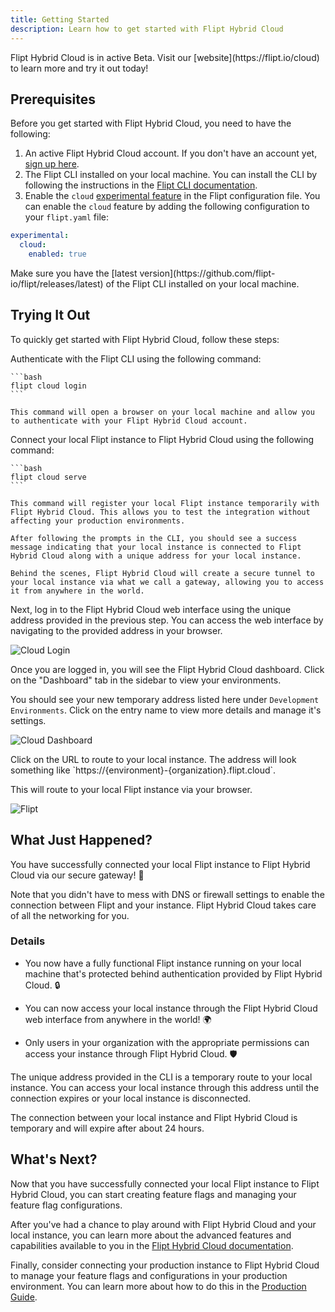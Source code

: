 ```yaml
---
title: Getting Started
description: Learn how to get started with Flipt Hybrid Cloud
---
```


<Info>
  Flipt Hybrid Cloud is in active Beta. Visit our
  [website](https://flipt.io/cloud) to learn more and try it out today!
</Info>

## Prerequisites

Before you get started with Flipt Hybrid Cloud, you need to have the following:

1. An active Flipt Hybrid Cloud account. If you don't have an account yet, [sign up here](https://flipt.cloud).
2. The Flipt CLI installed on your local machine. You can install the CLI by following the instructions in the [Flipt CLI documentation](/cli/overview).
3. Enable the `cloud` [experimental feature](/configuration/experimental) in the Flipt configuration file. You can enable the `cloud` feature by adding the following configuration to your `flipt.yaml` file:

```yaml
experimental:
  cloud:
    enabled: true
```

<Note>
  Make sure you have the [latest
  version](https://github.com/flipt-io/flipt/releases/latest) of the Flipt CLI
  installed on your local machine.
</Note>

## Trying It Out

To quickly get started with Flipt Hybrid Cloud, follow these steps:

<Steps>
  <Step title="Authenticate with CLI">
    Authenticate with the Flipt CLI using the following command:

    ```bash
    flipt cloud login
    ```

    This command will open a browser on your local machine and allow you to authenticate with your Flipt Hybrid Cloud account.

  </Step>
  <Step title="Connect Your Local Instance">
    Connect your local Flipt instance to Flipt Hybrid Cloud using the following command:

    ```bash
    flipt cloud serve
    ```

    This command will register your local Flipt instance temporarily with Flipt Hybrid Cloud. This allows you to test the integration without affecting your production environments.

    After following the prompts in the CLI, you should see a success message indicating that your local instance is connected to Flipt Hybrid Cloud along with a unique address for your local instance.

    Behind the scenes, Flipt Hybrid Cloud will create a secure tunnel to your local instance via what we call a gateway, allowing you to access it from anywhere in the world.

  </Step>
  <Step title="Login to Hybrid Cloud">
  Next, log in to the Flipt Hybrid Cloud web interface using the unique address provided in the previous step. You can access the web interface by navigating to the provided address in your browser.

![Cloud Login](/images/cloud/guides/getting-started/login.png)

  </Step>
  <Step title="View Your Environments">

Once you are logged in, you will see the Flipt Hybrid Cloud dashboard. Click on the "Dashboard" tab in the sidebar to view your environments.

You should see your new temporary address listed here under `Development Environments`. Click on the entry name to view more details and manage it's settings.

![Cloud Dashboard](/images/cloud/guides/getting-started/dashboard.png)

  </Step>
  <Step title="Route to Your Instance">
  Click on the URL to route to your local instance. The address will look something like `https://{environment}-{organization}.flipt.cloud`.

This will route to your local Flipt instance via your browser.

![Flipt](/images/cloud/guides/getting-started/flipt.png)

  </Step>
</Steps>

## What Just Happened?

You have successfully connected your local Flipt instance to Flipt Hybrid Cloud via our secure gateway! 🎉

<Check>
  Note that you didn't have to mess with DNS or firewall settings to enable the
  connection between Flipt and your instance. Flipt Hybrid Cloud takes care of
  all the networking for you.
</Check>

### Details

- You now have a fully functional Flipt instance running on your local machine that's protected behind authentication provided by Flipt Hybrid Cloud. 🔒

- You can now access your local instance through the Flipt Hybrid Cloud web interface from anywhere in the world! 🌍

- Only users in your organization with the appropriate permissions can access your instance through Flipt Hybrid Cloud. 🛡️

The unique address provided in the CLI is a temporary route to your local instance. You can access your local instance through this address until the connection expires or your local instance is disconnected.

<Note>
  The connection between your local instance and Flipt Hybrid Cloud is temporary
  and will expire after about 24 hours.
</Note>

## What's Next?

Now that you have successfully connected your local Flipt instance to Flipt Hybrid Cloud, you can start creating feature flags and managing your feature flag configurations.

After you've had a chance to play around with Flipt Hybrid Cloud and your local instance, you can learn more about the advanced features and capabilities available to you in the [Flipt Hybrid Cloud documentation](/cloud/overview).

Finally, consider connecting your production instance to Flipt Hybrid Cloud to manage your feature flags and configurations in your production environment. You can learn more about how to do this in the [Production Guide](/cloud/guides/production).
